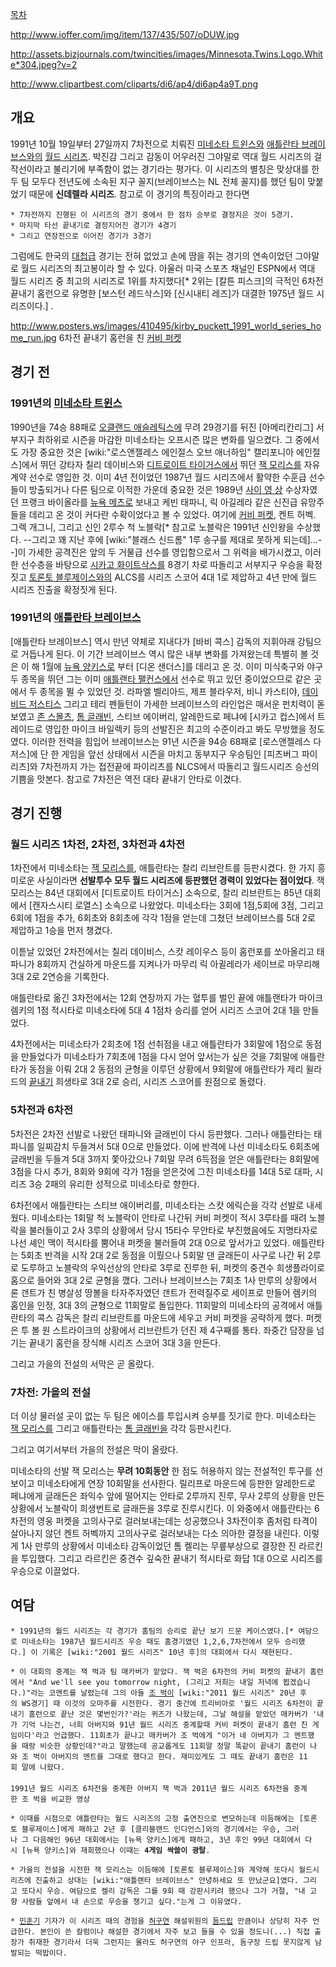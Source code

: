 [[목차]]

http://www.ioffer.com/img/item/137/435/507/oDUW.jpg

http://assets.bizjournals.com/twincities/images/Minnesota.Twins.Logo.White*304.jpeg?v=2

http://www.clipartbest.com/cliparts/di6/ap4/di6ap4a9T.png


== 개요 ==
1991년 10월 19일부터 27일까지 7차전으로 치뤄진 [[미네소타 트윈스]]와 [[애틀란타 브레이브스]]와의 [[월드 시리즈]]. 박진감 그리고 감동이 어우러진 그야말로 역대 월드 시리즈의 걸작선이라고 불리기에 부족함이 없는 경기라는 평가다. 이 시리즈의 별칭은 맞상대를 한 두 팀 모두다 전년도에 소속된 지구 꼴지(브레이브스는 NL 전체 꼴지)를 했던 팀이 맞붙었기 때문에 '''신데렐라 시리즈'''. 참고로 이 경기의 특징이라고 한다면
 
 * 7차전까지 진행된 이 시리즈의 경기 중에서 한 점차 승부로 결정지은 것이 5경기.
 * 마지막 타선 끝내기로 결정지어진 경기가 4경기
 * 그리고 연장전으로 이어진 경기가 3경기

그럼에도 한국의 [[대첩]]급 경기는 전혀 없었고 손에 땀을 쥐는 경기의 연속이었던 그야말로 월드 시리즈의 최고봉이라 할 수 있다. 아울러 미국 스포츠 채널인 ESPN에서 역대 월드 시리즈 중 최고의 시리즈로 1위를 차지했다[* 2위는 [칼튼 피스크]의 극적인 6차전 끝내기 홈런으로 유명한 [보스턴 레드삭스]와 [신시내티 레즈]가 대결한 1975년 월드 시리즈이다.] .

http://www.posters.ws/images/410495/kirby_puckett_1991_world_series_home_run.jpg
6차전 끝내기 홈런을 친 [[커비 퍼켓]]

== 경기 전 ==
=== 1991년의 [[미네소타 트윈스]] ===
1990년을 74승 88패로 [[오클랜드 애슬레틱스]]에 무려 29경기를 뒤진 [아메리칸리그] 서부지구 최하위로 시즌을 마감한 미네소타는 오프시즌 많은 변화를 일으켰다. 그 중에서도 가장 중요한 것은  [wiki:"로스앤젤레스 에인절스 오브 애너하임" 캘리포니아 에인절스]에서 뛰던 강타자 칠리 데이비스와 [[디트로이트 타이거스]]에서 뛰던 [[잭 모리스]]를 자유계약 선수로 영입한 것. 이미 4년 전이었던 1987년 월드 시리즈에서 활약한 수훈급 선수들이 방출되거나 다른 팀으로 이적한 가운데 중요한 것은 1989년 [[사이 영 상]] 수상자였던 프랭크 바이올라를 [[뉴욕 메츠]]로 보내고 케빈 태파니, 릭 아길레라 같은 신진급 유망주들을 데리고 온 것이 커다란 수확이었다고 볼 수 있었다. 여기에 [[커비 퍼켓]], 켄트 허벡. 그렉 개그니, 그리고 신인 2루수 척 노블락[* 참고로 노블락은 1991년 신인왕을 수상했다. --그리고 꽤 지난 후에 [wiki:"블래스 신드롬" 1루 송구를 제대로 못하게 되는데]...--]이 가세한 공격진은 앞의 두 거물급 선수를 영입함으로서 그 위력을 배가시켰고, 이러한 선수층을 바탕으로 [[시카고 화이트삭스]]를 8경기 차로 따돌리고 서부지구 우승을 확정짓고 [[토론토 블루제이스]]와의 ALCS를 시리즈 스코어 4대 1로 제압하고 4년 만에 월드 시리즈 진출을 확정짓게 된다.

=== 1991년의 [[애틀란타 브레이브스]] ===
[애틀란타 브레이브스] 역시 만년 약체로 지내다가 [바비 콕스] 감독의 지휘아래 강팀으로 거듭나게 된다. 이 기간 브레이브스 역시 많은 내부 변화를 가져왔는데 특별히 볼 것은 이 해 1월에 [[뉴욕 양키스]]로 부터 [디온 샌더스]를 데리고 온 것. 이미 미식축구와 야구 두 종목을 뛰던 그는 이미 [[애틀랜타 팰컨스]]에서 선수로 뛰고 있던 중이었으므로 같은 곳에서 두 종목을 뛸 수 있었던 것. 라파엘 벨리아드, 제프 블라우저, 비니 카스티야, [[데이비드 저스티스]] 그리고 테리 펜들턴이 가세한 브레이브스의 라인업은 매서운 펀치력이 돋보였고 [[존 스몰츠]], [[톰 글래빈]], 스티브 에이버리, 알레한드로 페냐에 [시카고 컵스]에서 트레이드로 영입한 마이크 바일렉키 등의 선발진은 최고의 수준이라고 봐도 무방했을 정도였다. 이러한 전력을 힘입어 브레이브스는 91년 시즌을 94승 68패로 [로스앤젤레스 다저스]에 단 한 게임을 앞선 상태에서 시즌을 마치고 동부지구 우승팀인 [피츠버그 파이리츠]와 7차전까지 가는 접전끝에 파이리츠를 NLCS에서 따돌리고 월드시리즈 승선의 기쁨을 맛본다. 참고로 7차전은 역전 대타 끝내기 안타로 이겼다.
== 경기 진행 ==
=== 월드 시리즈 1차전, 2차전, 3차전과 4차전 ===
1차전에서 미네소타는 [[잭 모리스]]를, 애틀란타는 찰리 리브란트를 등판시켰다. 한 가지 흥미로운 사실이라면 '''선발투수 모두 월드 시리즈에 등판했던 경력이 있었다는 점이었다'''. 잭 모리스는 84년 대회에서 [디트로이트 타이거스] 소속으로, 찰리 리브란트는 85년 대회에서 [캔자스시티 로열스] 소속으로 나왔었다. 미네소타는 3회에 1점,5회에 3점, 그리고 6회에 1점을 추가, 6회초와 8회초에 각각 1점을 얻는데 그쳤던 브레이브스를 5대 2로 제압하고 1승을 먼저 챙겼다. 

이튿날 있었던 2차전에서는 칠리 데이비스, 스캇 레이우스 등이 홈런포를 쏘아올리고 태파니가 8회까지 건실하게 마운드를 지켜나가 마무리 릭 아귈레라가 세이브로 마무리해 3대 2로 2연승을 기록한다. 

애틀란타로 옮긴 3차전에서는 12회 연장까지 가는 혈투를 벌인 끝에 애틀랜타가 마이크 렘키의 1점 적시타로 미네소타에 5대 4 1점차 승리를 얻어 시리즈 스코어 2대 1을 만들었다. 

4차전에서는 미네소타가 2회초에 1점 선취점을 내고 애틀란타가 3회말에 1점으로 동점을 만들었다가 미네소타가 7회초에 1점을 다시 얻어 앞서는가 싶은 것을 7회말에 애틀란타가 동점을 이뤄 2대 2 동점의 균형을 이루던 상황에서 9회말에 애틀란타가 제리 윌라드의 [[끝내기]] 희생타로 3대 2로 승리, 시리즈 스코어를 원점으로 돌렸다.

=== 5차전과 6차전 ===
5차전은 2차전 선발로 나왔던 태파니와 글래빈이 다시 등판했다. 그러나 애틀란타는 태파니를 일찌감치 두들겨서 5대 0으로 만들었다. 이에 반격에 나선 미네소타도 6회초에 글래빈을 두들겨 5대 3까지 쫓아갔으나 7회말 무려 6득점을 얻은 애틀란타는 8회말에 3점을 다시 추가, 8회와 9회에 각가 1점을 얻은것에 그친 미네소타를 14대 5로 대파, 시리즈 3승 2패의 유리한 성적으로 미네소타로 향한다. 

6차전에서 애틀란타는 스티브 애이버리를, 미네소타는 스캇 에릭슨을 각각 선발로 내세웠다. 미네소타는 1회말 척 노블락이 안타로 나간뒤 커비 퍼켓이 적시 3루타를 때려 노블락을 불러들이고 2사 3루의 상황에서 당시 15타수 무안타로 부진했음에도 지명타자로 나선 셰인 맥이 적시타를 뿜어내 퍼켓을 불러들여 2대 0으로 앞서가고 있었다. 애틀란타는 5회초 반격을 시작 2대 2로 동점을 이뤘으나 5회말 댄 글래든이 사구로 나간 뒤 2루로 도루하고 노블락의 우익선상의 안타로 3루로 진루한 뒤, 퍼켓의 중견수 희생플라이로 홈으로 들어와 3대 2로 균형을 깼다. 그러나 브레이브스는 7회초 1사 만루의 상황에서 론 갠트가 친 병살성 땅볼을 타자주자였던 갠트가 전력질주로 세이프로 만들어 렘키의 홈인을 인정, 3대 3의 균형으로 11회말로 돌입한다. 11회말의 미네소타의 공격에서 애틀란타의 콕스 감독은 찰리 리브란트를 마운드에 세우고 커비 퍼켓을 공략하게 했다. 퍼켓은 투 볼 원 스트라이크의 상황에서 리브란트가 던진 제 4구째를 통타. 좌중간 담장을 넘기는 끝내기 홈런을 장식해 시리즈 스코어 3대 3을 만든다.

그리고 가을의 전설의 서막은 곧 올랐다.

=== 7차전: 가을의 전설 ===
더 이상 물러설 곳이 없는 두 팀은 에이스를 투입시켜 승부를 짓기로 한다. 미네소타는 [[잭 모리스]]를 그리고 애틀란타는 [[톰 글래빈]]을 각각 등판시킨다.

그리고 여기서부터 가을의 전설은 막이 올랐다.

미네소타의 선발 잭 모리스는 '''무려 10회동안''' 한 점도 허용하지 않는 전설적인 투구를 선보이고 미네소타에게 연장 10회말을 선사한다. 릴리프로 마운드에 등판한 알레한드로 페냐에게 글래든은 좌익수 앞에 떨어지는 안타로 2루까지 진루, 무사 2루의 상황을 만든 상황에서 노블락이 희생번트로 글래든을 3루로 진루시킨다. 이 와중에서 애틀란타는  6차전의 영웅 퍼켓을 고의사구로 걸러보내는데는 성공했으나 3차전이후 좀처럼 타격이 살아나지 않던 켄트 허벡까지 고의사구로 걸러보내는 다소 의아한 결정을 내린다. 이렇게 1사 만루의 상황에서 미네소타 감독이었던 톰 켈리는 무릎부상으로 결장한 진 라르킨을 투입했다. 그리고 라르킨은 중견수 깊숙한 끝내기 적시타로 화답 1대 0으로 시리즈를 우승으로 이끌었다.

== 여담 ==
 * 1991년의 월드 시리즈는 각 경기가 홈팀의 승리로 끝난 보기 드문 케이스였다.[* 여담으로 미네소타는 1987년 월드시리즈 우승 때도 홈경기였던 1,2,6,7차전에서 모두 승리했다.] 이 기록은 [wiki:"2001 월드 시리즈" 10년 후]의 대회에서 다시 재현된다.

 * 이 대회의 중계는 잭 벅과 팀 매카버가 맡았다. 잭 벅은 6차전의 커비 퍼켓의 끝내기 홈런에서 "And we'll see you tomorrow night, (그리고 저희는 내일 저녁에 뵙겠습니다.)"라는 코멘트를 날렸는데 그의 아들 [[조 벅]]이 [wiki:"2011 월드 시리즈" 20년 후의 WS경기] 때 이것의 오마주를 시전한다. 경기 중간에 트리비아로 '월드 시리즈 6차전이 끝내기 홈런으로 끝난 것은 몇번인가?'라는 퀴즈가 나왔는데, 그날 해설을 맡았던 매카버가 '내가 기억 나는건, 너희 아버지와 91년 월드 시리즈 중계할때 커비 퍼켓이 끝내기 홈런 친 게임이다'라고 언급했다. 11회초가 끝나고 매카버가 조 벅에게 "이거 네 아버지가 그 멘트했을 때랑 비슷한 상황인데?"라고 말했는데 공교롭게도 11회말 정말 똑같이 끝내기 홈런이 나와 조 벅이 아버지의 멘트를 그대로 했다고 한다. 재미있게도 그 때도 끝내기 홈런은 11회 말에 나왔다.
 {{{#!html
<video src="http://mediadownloads.mlb.com/mlbam/2011/10/28/mlbtv_19956445_1200K.mp4" controls ></video> 
}}}
 1991년 월드 시리즈 6차전을 중계한 아버지 잭 벅과 2011년 월드 시리즈 6차전을 중계한 조 벅을 비교한 영상

 * 이때를 시점으로 애틀란타는 월드 시리즈의 고정 출연진으로 변모하는데 이듬해에는 [토론토 블루제이스]에게 패하고 2년 후 [클리블랜드 인디언스]와의 경기에서는 우승, 그러나 그 다음해인 96년 대회에서는 [뉴욕 양키스]에게 패하고, 3년 후인 99년 대회에서 다시 [뉴욕 양키스]와 재회했으나 이때는 '''4게임 싹쓸이 광탈'''.

 * 가을의 전설을 시전한 잭 모리스는 이듬해에 [토론토 블루제이스]와 계약해 또다시 월드시리즈에 진출하고 상대는 [wiki:"애틀랜타 브레이브스" 안녕하세요 또 만났군요]였다. 그리고 또다시 우승. 여담으로 켈리 감독은 그를 9회 때 강판시키려 했으나 그가 거절, "내 고향 사람들 앞에서 내 손으로 우승을 챙기고 싶다."는게 그 이유였다.

 * [[민훈기]] 기자가 이 시리즈 때의 경험을 [[허구연]] 해설위원의 [[돔드립]] 만큼이나 상당히 자주 언급한다. 본인이 쓴 칼럼이나 해설한 경기에서 자주 보고 들을 수 있을 정도니(...) 직접 출장가 취재한 경기라서 더욱 그런지는 몰라도 허구연의 야구 인프라, 돔구장 드립 못지않게 남발되는 떡밥이다.

